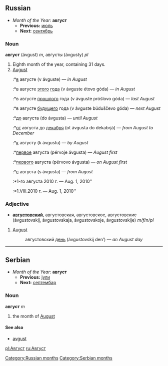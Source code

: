 [[Category:Russian months]]
==Russian==
*''Month of the Year:'' '''август'''
**'''Previous:''' [[июль]]
**'''Next:''' [[сентябрь]]
===Noun===
'''август''' (ávgust) ''m'', августы (ávgusty) ''pl''
#Eighth month of the year, containing 31 days.
#[[August]]
#:*[[в]] августе (v ávguste) — ''in August''
#:*в августе [[этот|этого]] [[год|года]] (v ávguste étovo góda) — ''in August''
#:*в августе [[прошлый|прошлого]] года (v ávguste próšlovo góda) — ''last August''
#:*в августе [[будущий|будущего]] года (v ávguste búduščevo góda) — ''next August''
#:*[[до]] августа (do ávgusta) — ''until August''
#:*[[от]] августа до [[декабрь|декабря]] (ot ávgusta do dekabrjá) — ''from August to December''
#:*[[к]] августу (k ávgustu) — ''by August''
#:*[[первый|первое]] августа (pérvoje ávgusta) — ''August first''
#:*[[первый|первого]] августа (pérvovo ávgusta) — ''on August first''
#:*[[с]] августа (s ávgusta) — ''from August''
#:*1-го августа 2010 г. — Aug. 1, 2010''
#:*1.VIII.2010 г. — Aug. 1, 2010''
===Adjective===
*'''[[августовский]]''', августовская, августовское, августовские (ávgustovskij, ávgustovskaja, ávgustovskoje, ávgustovskije) ''m/f/n/pl''
#[[August]]
#: августовский [[день]] (ávgustovskij den’) — ''an August day''
----
==Serbian==
*''Month of the Year:'' '''август'''
**'''Previous:''' [[јули]]
**'''Next:''' [[септембар]]
===Noun===
'''август''' ''m''
#the month of [[August]]
====See also====
*[[avgust]]
[[Category:Serbian months]]
[[pl:Август]]
[[ru:Август]]